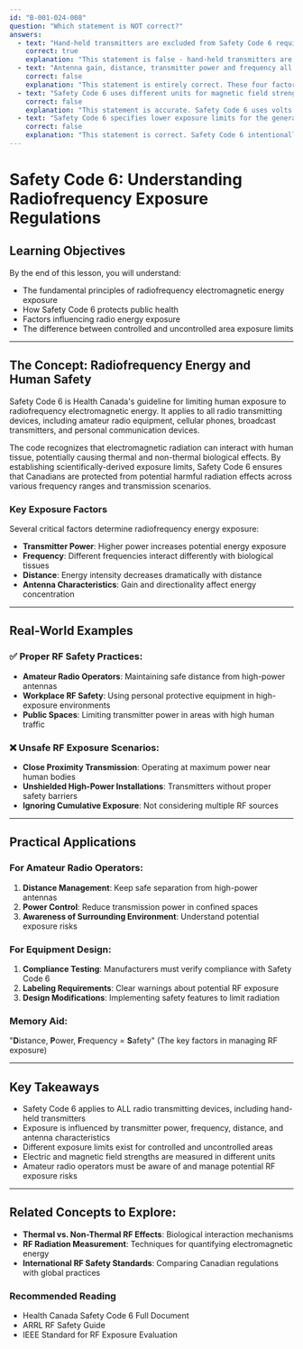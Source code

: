 ```yaml
---
id: "B-001-024-008"
question: "Which statement is NOT correct?"
answers:
  - text: "Hand-held transmitters are excluded from Safety Code 6 requirements"
    correct: true
    explanation: "This statement is false - hand-held transmitters are NOT excluded from Safety Code 6 requirements. In fact, Safety Code 6 specifically addresses personal, portable, and hand-held transmitters to ensure human exposure to radio frequency electromagnetic energy remains within safe limits. The statement is intentionally incorrect and misleads about radiation safety regulations."
  - text: "Antenna gain, distance, transmitter power and frequency all influence exposure to radio energy"
    correct: false
    explanation: "This statement is entirely correct. These four factors are critical in determining radio frequency energy exposure. Antenna gain affects signal directionality and concentration, distance reduces energy intensity, transmitter power determines total energy output, and frequency impacts how electromagnetic radiation interacts with human tissue and biological systems."
  - text: "Safety Code 6 uses different units for magnetic field strength and electric field strength"
    correct: false
    explanation: "This statement is accurate. Safety Code 6 uses volts per meter (V/m) for electric field strength and amperes per meter (A/m) for magnetic field strength, representing different aspects of electromagnetic radiation measurement and potential biological interaction."
  - text: "Safety Code 6 specifies lower exposure limits for the general public in uncontrolled areas than for controlled areas"
    correct: false
    explanation: "This statement is correct. Safety Code 6 intentionally sets more stringent (lower) exposure limits for the general public in uncontrolled areas compared to controlled areas like professional workplace environments, providing additional protection for individuals who may not be aware of or trained to minimize radio frequency exposure risks."
---
```


# Safety Code 6: Understanding Radiofrequency Exposure Regulations

## Learning Objectives
By the end of this lesson, you will understand:
- The fundamental principles of radiofrequency electromagnetic energy exposure
- How Safety Code 6 protects public health
- Factors influencing radio energy exposure
- The difference between controlled and uncontrolled area exposure limits

---

## The Concept: Radiofrequency Energy and Human Safety

Safety Code 6 is Health Canada's guideline for limiting human exposure to radiofrequency electromagnetic energy. It applies to all radio transmitting devices, including amateur radio equipment, cellular phones, broadcast transmitters, and personal communication devices.

The code recognizes that electromagnetic radiation can interact with human tissue, potentially causing thermal and non-thermal biological effects. By establishing scientifically-derived exposure limits, Safety Code 6 ensures that Canadians are protected from potential harmful radiation effects across various frequency ranges and transmission scenarios.

### Key Exposure Factors

Several critical factors determine radiofrequency energy exposure:
- **Transmitter Power**: Higher power increases potential energy exposure
- **Frequency**: Different frequencies interact differently with biological tissues
- **Distance**: Energy intensity decreases dramatically with distance
- **Antenna Characteristics**: Gain and directionality affect energy concentration

---

## Real-World Examples

### ✅ Proper RF Safety Practices:
- **Amateur Radio Operators**: Maintaining safe distance from high-power antennas
- **Workplace RF Safety**: Using personal protective equipment in high-exposure environments
- **Public Spaces**: Limiting transmitter power in areas with high human traffic

### ❌ Unsafe RF Exposure Scenarios:
- **Close Proximity Transmission**: Operating at maximum power near human bodies
- **Unshielded High-Power Installations**: Transmitters without proper safety barriers
- **Ignoring Cumulative Exposure**: Not considering multiple RF sources

---

## Practical Applications

### For Amateur Radio Operators:
1. **Distance Management**: Keep safe separation from high-power antennas
2. **Power Control**: Reduce transmission power in confined spaces
3. **Awareness of Surrounding Environment**: Understand potential exposure risks

### For Equipment Design:
1. **Compliance Testing**: Manufacturers must verify compliance with Safety Code 6
2. **Labeling Requirements**: Clear warnings about potential RF exposure
3. **Design Modifications**: Implementing safety features to limit radiation

### Memory Aid:
"**D**istance, **P**ower, **F**requency = **S**afety" (The key factors in managing RF exposure)

---

## Key Takeaways

- Safety Code 6 applies to ALL radio transmitting devices, including hand-held transmitters
- Exposure is influenced by transmitter power, frequency, distance, and antenna characteristics
- Different exposure limits exist for controlled and uncontrolled areas
- Electric and magnetic field strengths are measured in different units
- Amateur radio operators must be aware of and manage potential RF exposure risks

---

## Related Concepts to Explore:
- **Thermal vs. Non-Thermal RF Effects**: Biological interaction mechanisms
- **RF Radiation Measurement**: Techniques for quantifying electromagnetic energy
- **International RF Safety Standards**: Comparing Canadian regulations with global practices

### Recommended Reading
- Health Canada Safety Code 6 Full Document
- ARRL RF Safety Guide
- IEEE Standard for RF Exposure Evaluation